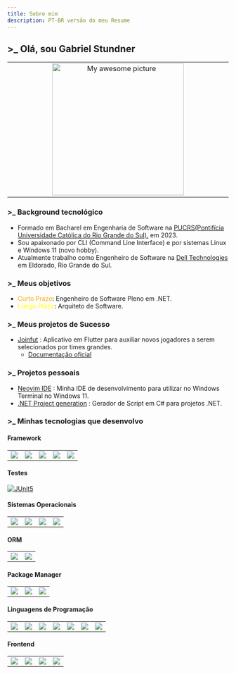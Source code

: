 ```yaml
---
title: Sobre mim
description: PT-BR versão do meu Resume
---
```


## >_ Olá, sou Gabriel Stundner

<table align="center"><tr><td align="center" width="9999">
    <img src="https://github.com/F4NT0/fantodocs/blob/main/public/me.png?raw=true" alt="My awesome picture" width="300" /> 
</td></tr></table>

### >_ Background tecnológico

- Formado em Bacharel em Engenharia de Software na [PUCRS(Pontifícia Universidade Católica do Rio Grande do Sul).](https://portal.pucrs.br/en/ensino/cursos/graduacao/engenharia-de-software/) em 2023.
- Sou apaixonado por CLI (Command Line Interface) e por sistemas Linux e Windows 11 (novo hobby).
- Atualmente trabalho como Engenheiro de Software na [Dell Technologies](https://www.dell.com/en-us/lp/dt/who-we-are?msockid=13a6ae50813463391d39bb2080e2622b) em Eldorado, Rio Grande do Sul.

### >_ Meus objetivos

- <span style="color: orange">Curto Prazo</span>: Engenheiro de Software Pleno em .NET.
- <span style="color: yellow">Longo Prazo</span>: Arquiteto de Software.

### >_ Meus projetos de Sucesso

- [Joinfut](https://www.instagram.com/join.fut/) : Aplicativo em Flutter para auxiliar novos jogadores a serem selecionados por times grandes.
    - [Documentação oficial](https://tools.ages.pucrs.br/Joinfut/joinfut-wiki/-/wikis/home)


### >_ Projetos pessoais

- [Neovim IDE](https://github.com/F4NT0/nvim) : Minha IDE de desenvolvimento para utilizar no Windows Terminal no Windows 11.
- [.NET Project generation](https://github.com/F4NT0/dotnet-generator-scripts) : Gerador de Script em C# para projetos .NET. 

### >_ Minhas tecnologias que desenvolvo


#### Framework

<table align="center">
    <tr>
      <td><img src="https://img.shields.io/badge/.NET-512BD4?logo=dotnet&logoColor=fff"/></td>
      <td><img src="https://img.shields.io/badge/Blazor-512BD4?logo=blazor&logoColor=fff"/></td>
      <td><img src="https://img.shields.io/badge/Astro-BC52EE?logo=astro&logoColor=fff"/></td>
      <td><img src="https://img.shields.io/badge/Spring%20Boot-6DB33F?logo=springboot&logoColor=fff"/></td>
      <td><img src="https://img.shields.io/badge/Spring%20Security-6DB33F?logo=springsecurity&logoColor=fff"/></td>
    </tr>
  </table>


#### Testes

[![JUnit5](https://img.shields.io/badge/JUnit5-C21325?logo=junit5&logoColor=fff)](#)

#### Sistemas Operacionais


<table align="center">
    <tr>
        <td><img src="https://img.shields.io/badge/Arch%20Linux-1793D1?logo=arch-linux&logoColor=fff"/></td>
        <td><img src="https://img.shields.io/badge/NixOS-5277C3?logo=nixos&logoColor=fff"/></td>
        <td><img src="https://custom-icon-badges.demolab.com/badge/Windows-0078D6?logo=windows11&logoColor=white"/></td>
        <td><img src="https://img.shields.io/badge/Ubuntu-E95420?logo=ubuntu&logoColor=white"/></td>
    </tr>
</table>

#### ORM

<table align="center">
    <tr>
        <td><img src="https://img.shields.io/badge/Hibernate-59666C?logo=hibernate&logoColor=fff"/></td>
        <td><img src="https://img.shields.io/badge/Sequelize-52B0E7?logo=sequelize&logoColor=fff"/></td>
    </tr>
</table>

#### Package Manager

<table align="center">
    <tr>
        <td><img src="https://img.shields.io/badge/NuGet-004880?logo=nuget&logoColor=fff"/></td>
        <td><img src="https://img.shields.io/badge/Chocolatey-80B5E3?logo=chocolatey&logoColor=fff"/></td>
        <td><img src="https://img.shields.io/badge/Nix-5277C3?logo=nixos&logoColor=fff"/></td>
    </tr>
</table>

#### Linguagens de Programação

<table align="center">
    <tr>
        <td><img src="https://custom-icon-badges.demolab.com/badge/C%23-%654FF0.svg?logo=cshrp&logoColor=white"/></td>
        <td><img src="https://img.shields.io/badge/Go-%2300ADD8.svg?&logo=go&logoColor=white"/></td>
        <td><img src="https://img.shields.io/badge/Java-%23ED8B00.svg?logo=openjdk&logoColor=white"/></td>
        <td><img src="https://img.shields.io/badge/Lua-%232C2D72.svg?logo=lua&logoColor=white"/></td>
        <td><img src="https://img.shields.io/badge/Markdown-%23000000.svg?logo=markdown&logoColor=white"/></td>
        <td><img src="https://img.shields.io/badge/Python-3776AB?logo=python&logoColor=fff"/></td>
        <td><img src="https://img.shields.io/badge/JSON-000?logo=json&logoColor=fff"/></td>
    </tr>
</table>

#### Frontend

<table align="center">
    <tr>
        <td><img src="https://img.shields.io/badge/HTML-%23E34F26.svg?logo=html5&logoColor=white"/></td>
        <td><img src="https://img.shields.io/badge/CSS-639?logo=css&logoColor=fff"/></td>
        <td><img src="https://img.shields.io/badge/TypeScript-3178C6?logo=typescript&logoColor=fff"/></td>
        <td><img src="https://img.shields.io/badge/JavaScript-F7DF1E?logo=javascript&logoColor=000"/></td>
    </tr>
</table>
